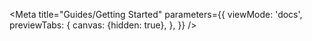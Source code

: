
<Meta
  title="Guides/Getting Started"
  parameters={{
    viewMode: 'docs',
    previewTabs: {
      canvas: {hidden: true},
    },
  }}
/>

<Markdown content={Readme} />
